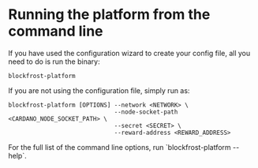 
# Running the platform from the command line

If you have used the configuration wizard to create your config file, all you need to do is run the binary:

```console
blockfrost-platform
```

If you are not using the configuration file, simply run as:

```console
blockfrost-platform [OPTIONS] --network <NETWORK> \
                              --node-socket-path <CARDANO_NODE_SOCKET_PATH> \
                              --secret <SECRET> \
                              --reward-address <REWARD_ADDRESS>
```

<Callout>
  For the full list of the command line options, run `blockfrost-platform
  --help`.
</Callout>
